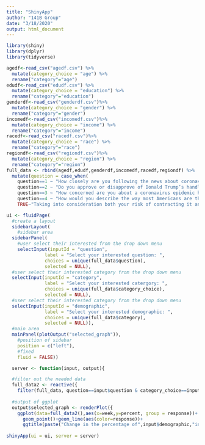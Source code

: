 ```yaml
---
title: "ShinyApp"
author: "141B Group"
date: "3/18/2020"
output: html_document
---
```

```r
library(shiny)
library(dplyr)
library(tidyverse)
```

```r
agedf<-read_csv("agedf.csv") %>%
  mutate(category_choice = "age") %>%
  rename("category"="age")
edudf<-read_csv("edudf.csv") %>% 
  mutate(category_choice = "education") %>%
  rename("category"="education") 
genderdf<-read_csv("genderdf.csv")%>% 
  mutate(category_choice = "gender") %>%
  rename("category"="gender") 
incomedf<-read_csv("incomedf.csv")%>% 
  mutate(category_choice = "income") %>%
  rename("category"="income") 
racedf<-read_csv("racedf.csv")%>% 
  mutate(category_choice = "race") %>%
  rename("category"="race") 
regiondf<-read_csv("regiondf.csv")%>% 
  mutate(category_choice = "region") %>%
  rename("category"="region") 
full_data <- rbind(agedf,edudf,genderdf,incomedf,racedf,regiondf) %>% 
  mutate(question = case_when(
    question==1 ~ "How closely are you following the news about coronavirus?",
    question==2 ~ "Do you approve or disapprove of Donald Trump’s handling of the coronavirus outbreak?",
    question==3 ~ "How concerned are you about a coronavirus epidemic here in the United States?",
    question==4 ~ "How would you describe the way most Americans are thinking about coronavirus?",
    TRUE~"Taking into consideration both your risk of contracting it and the seriousness of the illness, how worried are you personally about experiencing coronavirus?"))
```

```r
ui <- fluidPage(
  #create a layout
  sidebarLayout(
    #sidebar area
  sidebarPanel(
    #user select their interested from the drop down menu
    selectInput(inputId = "question",
              label = "Select your interested question: ",
              choices = unique(full_data$question), 
              selected = NULL),
  #user select their interested category from the drop down menu
  selectInput(inputId = "category",
              label = "Select your interested catergory: ",
              choices = unique(full_data$category_choice),
              selected = NULL),
  #user select their interested category from the drop down menu
  selectInput(inputId = "demographic",
              label = "Select your interested demographic: ",
              choices = unique(full_data$category),
              selected = NULL)),
  #main area
  mainPanel(plotOutput("selected_graph")),
    #position of sidebar
    position = c("left"),
    #fixed
    fluid = FALSE))

  server <- function(input, output){

  #filter out the needed data
  full_data2 <- reactive({
    filter(full_data, question==input$question & category_choice==input$category & category==input$demographic)})
  
  #output of ggplot
  output$selected_graph <- renderPlot({
    ggplot(data=full_data2(),aes(x=week,y=percent, group = response))+
      geom_point()+geom_line(aes(color=response))+
      ggtitle(paste("Change in the percentage of",input$demographic,"in",input$category,"toward the answer of ' ",input$question,"' "))})}
  
shinyApp(ui = ui, server = server)

```
